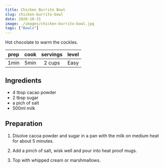 ```yaml
---
title: Chicken Burrito Bowl
slug: chicken-burrito-bowl
date: 2020-10-31
image: ./images/chicken-burrito-bowl.jpg
tags: ["Bowls"]
---
```


<StyledParagraph>Hot chocolate to warm the cockles.</StyledParagraph>

| prep | cook | servings | level |
| :--: | :--: | :------: | :---: |
| 1min | 5min |  2 cups  | Easy  |

## Ingredients

- <ListItem>4 tbsp cacao powder</ListItem>
- <ListItem>2 tbsp sugar</ListItem>
- <ListItem>a pich of salt</ListItem>
- <ListItem>500ml milk</ListItem>

## Preparation

1. Disolve cacoa powder and sugar in a pan with the milk on medium heat for about 5 minutes.

2. Add a pinch of salt, wisk well and pour into heat proof mugs.

3. Top with whipped cream or marshmallows.
